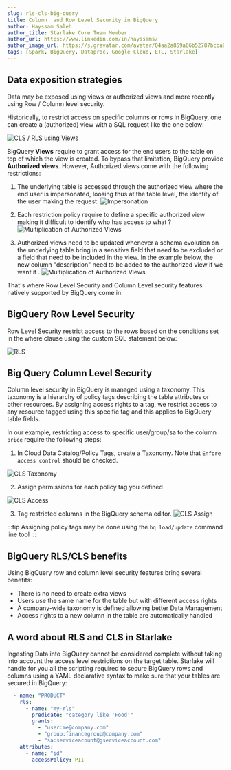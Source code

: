 ```yaml
---
slug: rls-cls-big-query
title: Column  and Row Level Security in BigQuery
author: Hayssam Saleh
author_title: Starlake Core Team Member
author_url: https://www.linkedin.com/in/hayssams/
author_image_url: https://s.gravatar.com/avatar/04aa2a859a66b52787bcba8c36beba8c.png
tags: [Spark, BigQuery, Dataproc, Google Cloud, ETL, Starlake]
---
```



## Data exposition strategies

Data may be exposed using views or authorized views and more recently using Row / Column level security.

Historically, to restrict access on specific columns or rows in BigQuery, one can create a (authorized) view with a SQL request like the one below:

![CLS / RLS using Views]( /img/blog/cls-rls-bigquery/cls-rls.png "CLS / RLS using Views")


BigQuery **Views** require to grant access for the end users to the table on top of which the view is created. To bypass that limitation,
BigQuery provide **Authorized views**. However, Authorized views come with the following restrictions:

1.  The underlying table is accessed through the authorized view where the end user is impersonated,
loosing thus at the table level, the identity of the user making the request.
![Impersonation]( /img/blog/cls-rls-bigquery/cls-rls-impersonation.png "Impersonation")


2. Each restriction policy require to define a specific authorized view making it difficult to identify who has access to what ?
![Multiplication of Authorized Views]( /img/blog/cls-rls-bigquery/cls-rls-multiple-authorized.png "Multiplication of Authorized Views")


3. Authorized views need to be updated whenever a schema evolution on the underlying table bring in a sensitive field that need to be excluded or a field that need to be included in the view.
In the example below, the new column "description" need to be added to the authorized view if we want it .
![Multiplication of Authorized Views]( /img/blog/cls-rls-bigquery/cls-rls-schema-evolution.png "Multiplication of Authorized Views")


That's where Row Level Security and Column Level security features natively supported by BigQuery come in.

## BigQuery Row Level Security

Row Level Security restrict access to the rows based on the conditions set in the where clause using the custom SQL statement below:

![RLS]( /img/blog/cls-rls-bigquery/rls-syntax.png "RLS")

## Big Query Column Level Security

Column level security in BigQuery is managed using a taxonomy. This taxonomy is a hierarchy of policy tags
describing the table attributes or other resources. By assigning access rights to a tag,
we restrict access to any resource tagged using this specific tag and this applies to BigQuery table fields.

In our example, restricting access to specific user/group/sa to the column `price` require the following steps:

1. In Cloud Data Catalog/Policy Tags, create a Taxonomy. Note that `Enfore access control` should be checked.

![CLS Taxonomy]( /img/blog/cls-rls-bigquery/cls-taxonomy.png "CLS Taxonomy")

2. Assign permissions for each policy tag you defined

![CLS Access]( /img/blog/cls-rls-bigquery/cls-tag-access.png "CLS Access")

3. Tag restricted columns in the BigQuery schema editor.
![CLS Assign]( /img/blog/cls-rls-bigquery/cls-tag-assign.png "CLS Assign")

:::tip
Assigning policy tags may be done using the `bq load/update` command line tool
:::

## BigQuery RLS/CLS benefits

Using BigQuery row and column level security features bring several benefits:
- There is no need to create extra views
- Users use the same name for the table but with different access rights
- A company-wide taxonomy is defined allowing better Data Management
- Access rights to a new column in the table are automatically handled

## A word about RLS and CLS in Starlake

Ingesting Data into BigQuery cannot be considered complete without taking into account the access level restrictions on the target table.
Starlake will handle for you all the scripting required to secure BigQuery rows and columns using a YAML declarative syntax to make sure
that your tables are secured in BigQuery:
```yaml {2,11} title="Declarative Row Level & Column Level Security"
  - name: "PRODUCT"
    rls:
      - name: "my-rls"
        predicate: "category like 'Food'"
        grants:
          - "user:me@company.com"
          - "group:financegroup@company.com"
          - "sa:serviceacount@gserviceaccount.com"
    attributes:
      - name: "id"
        accessPolicy: PII
```
